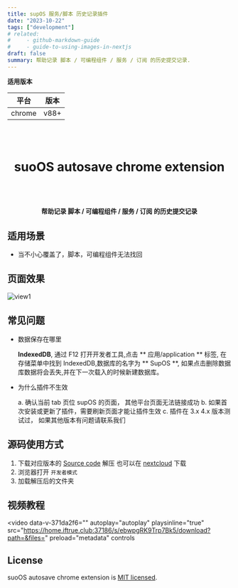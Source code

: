 ```yaml
---
title: supOS 服务/脚本 历史记录插件
date: "2023-10-22"
tags: ["development"]
# related:
#     - github-markdown-guide
#     - guide-to-using-images-in-nextjs
draft: false
summary: 帮助记录 脚本 / 可编程组件 / 服务 / 订阅 的历史提交记录.
---
```


**适用版本**

| 平台   | 版本 |
| ------ | ---- |
| chrome | v88+ |

<br></br>

<h1 align="center">suoOS autosave chrome extension</h1>

<br></br>

<h4 align="center"> 帮助记录 脚本 / 可编程组件 / 服务 / 订阅 的历史提交记录</h4>

## 适用场景

- 当不小心覆盖了，脚本，可编程组件无法找回

## 页面效果

![view1](./supos-autosave/001.png)

## 常见问题

- 数据保存在哪里

  **IndexedDB**, 通过 F12 打开开发者工具,点击 ** 应用/application ** 标签, 在存储菜单中找到 IndexedDB,数据库的名字为 ** SupOS **, 如果点击删除数据库数据将会丢失,并在下一次载入的时候新建数据库。

- 为什么插件不生效

  a. 确认当前 tab 页位 supOS 的页面， 其他平台页面无法链接成功
  b. 如果首次安装或更新了插件，需要刷新页面才能让插件生效
  c. 插件在 3.x 4.x 版本测试过， 如果其他版本有问题请联系我们

## 源码使用方式

1. 下载对应版本的 [Source code](https://github.com/supos-ai/autosave-chrome-extensions/releases) 解压
   也可以在 [nextcloud](https://home.iftrue.club:37186/s/tAYZn79oZEXm8tK) 下载
2. 浏览器打开 `开发者模式`
3. 加载解压后的文件夹

## 视频教程

<video
  data-v-371da2f6=""
  autoplay="autoplay"
  playsinline="true"
  src="https://home.iftrue.club:37186/s/ebwpgRK9Trp7Bk5/download?path=&files="
  preload="metadata"
  controls
></video>

## License

suoOS autosave chrome extension is [MIT licensed](LICENSE).
